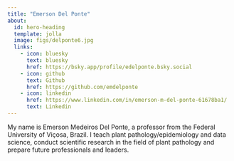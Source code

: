 ```yaml
---
title: "Emerson Del Ponte"
about:
  id: hero-heading
  template: jolla
  image: figs/delponte6.jpg
  links:
    - icon: bluesky
      text: bluesky
      href: https://bsky.app/profile/edelponte.bsky.social
    - icon: github
      text: Github
      href: https://github.com/emdelponte
    - icon: linkedin
      href: https://www.linkedin.com/in/emerson-m-del-ponte-61678ba1/
      text: Linkedin
---
```


My name is Emerson Medeiros Del Ponte, a professor from the Federal University of Viçosa, Brazil. I teach plant pathology/epidemiology and data science, conduct scientific research in the field of plant pathology and prepare future professionals and leaders.
